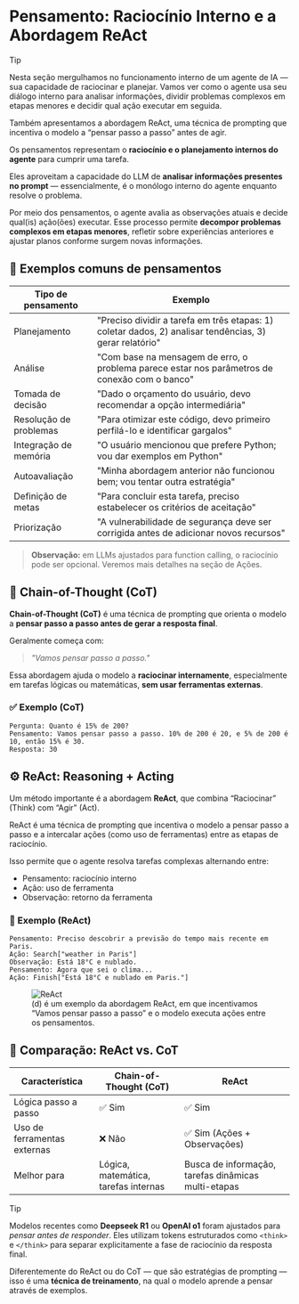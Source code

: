 # Pensamento: Raciocínio Interno e a Abordagem ReAct

> [!TIP]
> Nesta seção mergulhamos no funcionamento interno de um agente de IA — sua capacidade de raciocinar e planejar. Vamos ver como o agente usa seu diálogo interno para analisar informações, dividir problemas complexos em etapas menores e decidir qual ação executar em seguida.
>
> Também apresentamos a abordagem ReAct, uma técnica de prompting que incentiva o modelo a “pensar passo a passo” antes de agir.

Os pensamentos representam o **raciocínio e o planejamento internos do agente** para cumprir uma tarefa.

Eles aproveitam a capacidade do LLM de **analisar informações presentes no prompt** — essencialmente, é o monólogo interno do agente enquanto resolve o problema.

Por meio dos pensamentos, o agente avalia as observações atuais e decide qual(is) ação(ões) executar. Esse processo permite **decompor problemas complexos em etapas menores**, refletir sobre experiências anteriores e ajustar planos conforme surgem novas informações.

## 🧠 Exemplos comuns de pensamentos

| Tipo de pensamento   | Exemplo                                                                 |
|----------------------|-------------------------------------------------------------------------|
| Planejamento         | "Preciso dividir a tarefa em três etapas: 1) coletar dados, 2) analisar tendências, 3) gerar relatório" |
| Análise              | "Com base na mensagem de erro, o problema parece estar nos parâmetros de conexão com o banco" |
| Tomada de decisão    | "Dado o orçamento do usuário, devo recomendar a opção intermediária"    |
| Resolução de problemas | "Para otimizar este código, devo primeiro perfilá-lo e identificar gargalos" |
| Integração de memória| "O usuário mencionou que prefere Python; vou dar exemplos em Python"    |
| Autoavaliação        | "Minha abordagem anterior não funcionou bem; vou tentar outra estratégia" |
| Definição de metas   | "Para concluir esta tarefa, preciso estabelecer os critérios de aceitação" |
| Priorização          | "A vulnerabilidade de segurança deve ser corrigida antes de adicionar novos recursos" |

> **Observação:** em LLMs ajustados para function calling, o raciocínio pode ser opcional. Veremos mais detalhes na seção de Ações.

## 🔗 Chain-of-Thought (CoT)

**Chain-of-Thought (CoT)** é uma técnica de prompting que orienta o modelo a **pensar passo a passo antes de gerar a resposta final**.

Geralmente começa com:
> *"Vamos pensar passo a passo."*

Essa abordagem ajuda o modelo a **raciocinar internamente**, especialmente em tarefas lógicas ou matemáticas, **sem usar ferramentas externas**.

### ✅ Exemplo (CoT)
```
Pergunta: Quanto é 15% de 200?
Pensamento: Vamos pensar passo a passo. 10% de 200 é 20, e 5% de 200 é 10, então 15% é 30.
Resposta: 30
```

## ⚙️ ReAct: Reasoning + Acting

Um método importante é a abordagem **ReAct**, que combina “Raciocinar” (Think) com “Agir” (Act).

ReAct é uma técnica de prompting que incentiva o modelo a pensar passo a passo e a intercalar ações (como uso de ferramentas) entre as etapas de raciocínio.

Isso permite que o agente resolva tarefas complexas alternando entre:

- Pensamento: raciocínio interno  
- Ação: uso de ferramenta  
- Observação: retorno da ferramenta

### 🔄 Exemplo (ReAct)
```
Pensamento: Preciso descobrir a previsão do tempo mais recente em Paris.
Ação: Search["weather in Paris"]
Observação: Está 18°C e nublado.
Pensamento: Agora que sei o clima...
Ação: Finish["Está 18°C e nublado em Paris."]
```

<figure>
  <img src="https://huggingface.co/datasets/agents-course/course-images/resolve/main/en/unit1/ReAct.png" alt="ReAct"/>
  <figcaption>
    (d) é um exemplo da abordagem ReAct, em que incentivamos “Vamos pensar passo a passo” e o modelo executa ações entre os pensamentos.
  </figcaption>
</figure>

## 🔁 Comparação: ReAct vs. CoT

| Característica              | Chain-of-Thought (CoT)      | ReAct                                   |
|-----------------------------|-----------------------------|-----------------------------------------|
| Lógica passo a passo        | ✅ Sim                      | ✅ Sim                                  |
| Uso de ferramentas externas | ❌ Não                      | ✅ Sim (Ações + Observações)            |
| Melhor para                 | Lógica, matemática, tarefas internas | Busca de informação, tarefas dinâmicas multi-etapas |

> [!TIP]
> Modelos recentes como **Deepseek R1** ou **OpenAI o1** foram ajustados para *pensar antes de responder*. Eles utilizam tokens estruturados como `<think>` e `</think>` para separar explicitamente a fase de raciocínio da resposta final.
>
> Diferentemente do ReAct ou do CoT — que são estratégias de prompting — isso é uma **técnica de treinamento**, na qual o modelo aprende a pensar através de exemplos.
